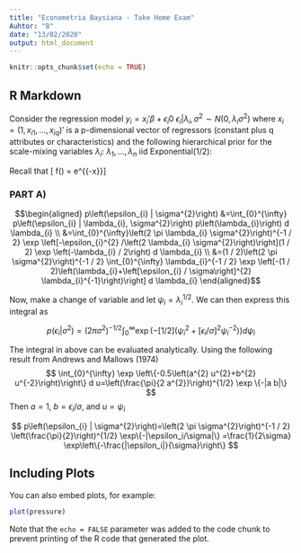 ---
title: "Econometria Baysiana - Take Home Exam"
Auhtor: "B"
date: "13/02/2020"
output: html_document
---

```{r setup, include=FALSE}
knitr::opts_chunk$set(echo = TRUE)
```

## R Markdown

Consider the regression model
$y_i = x_i'\beta + \epsilon_i0$
$\epsilon_i | \lambda_i ,\sigma^2 \sim N(0, \lambda_i\sigma^2)$
where $x_i = (1, x_{i1}, \dots, x_{iq})'$ is a p-dimensional vector of regressors (constant plus q attributes or
characteristics) and the following hierarchical prior for the scale-mixing variables $\lambda_i$:
$\lambda_1, \dots, \lambda_n$ iid Exponential(1/2):

Recall that
\[	f(\lambda) = \lambda e^{{-\lambda x}}\]

### PART A)

$$\begin{aligned}
p\left(\epsilon_{i} | \sigma^{2}\right) &=\int_{0}^{\infty} p\left(\epsilon_{i} | \lambda_{i}, \sigma^{2}\right) p\left(\lambda_{i}\right) d \lambda_{i} \\
&=\int_{0}^{\infty}\left(2 \pi \lambda_{i} \sigma^{2}\right)^{-1 / 2} \exp \left[-\epsilon_{i}^{2} /\left(2 \lambda_{i} \sigma^{2}\right)\right](1 / 2) \exp \left(-\lambda_{i} / 2\right) d \lambda_{i} \\
&=(1 / 2)\left(2 \pi \sigma^{2}\right)^{-1 / 2} \int_{0}^{\infty} \lambda_{i}^{-1 / 2} \exp \left[-(1 / 2)\left(\lambda_{i}+\left[\epsilon_{i} / \sigma\right]^{2} \lambda_{i}^{-1}\right)\right] d \lambda_{i}
\end{aligned}$$

Now, make a change of variable and let $\psi_i = \lambda_i^{1/2}$. We can then express this integral as

$$
p\left(\epsilon_{i} | \sigma^{2}\right)=\left(2 \pi \sigma^{2}\right)^{-1 / 2} \int_{0}^{\infty} \exp \left(-[1 / 2]\left(\psi_{i}^{2}+\left[\epsilon_{i} / \sigma\right]^{2} \psi_{i}^{-2}\right)\right) d \psi_{i}
$$

The integral in above can be evaluated analytically. Using the following result from Andrews and Mallows (1974) 
$$
\int_{0}^{\infty} \exp \left\{-0.5\left(a^{2} u^{2}+b^{2} u^{-2}\right)\right\} d u=\left(\frac{\pi}{2 a^{2}}\right)^{1/2} \exp \{-|a b|\}
$$
Then $a=1$, $b=\epsilon_i/\sigma$, and $u = \psi_i$

$$
p\left(\epsilon_{i} | \sigma^{2}\right)=\left(2 \pi \sigma^{2}\right)^{-1 / 2} \left(\frac{\pi}{2}\right)^{1/2} \exp\{-|\epsilon_i/\sigma|\} =\frac{1}{2\sigma} \exp\left\{-\frac{|\epsilon_i|}{\sigma}\right\}
$$

## Including Plots

You can also embed plots, for example:

```{r pressure, echo=FALSE}
plot(pressure)
```

Note that the `echo = FALSE` parameter was added to the code chunk to prevent printing of the R code that generated the plot.
